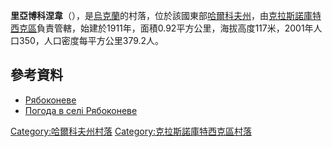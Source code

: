 {{coord|49|57|3|N|34|59|27|E|scale:100000_region:UA|display=title}}

'''里亞博科涅韋'''（{{lang-uk|Рябоконеве}}），是[[烏克蘭|烏克蘭]]的村落，位於該國東部[[哈爾科夫州|哈爾科夫州]]，由[[克拉斯諾庫特西克區|克拉斯諾庫特西克區]]負責管轄，始建於1911年，面積0.92平方公里，海拔高度117米，2001年人口350，人口密度每平方公里379.2人。

==參考資料==
* [http://w1.c1.rada.gov.ua/pls/z7502/A005?rdat1=09.01.2009&rf7571=33542 Рябоконеве]{{dead link|date=2018年4月 |bot=InternetArchiveBot |fix-attempted=yes }}
* [http://weather.in.ua/ua/har'kovskaja/23036 Погода в селі Рябоконеве]

{{DEFAULTSORT:Рябоконеве}}
[[Category:哈爾科夫州村落|Category:哈爾科夫州村落]]
[[Category:克拉斯諾庫特西克區村落|Category:克拉斯諾庫特西克區村落]]


{{Kharkiv-geo-stub}}